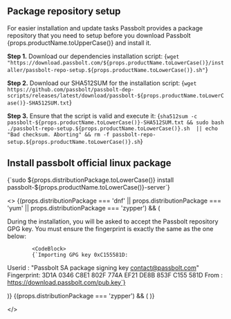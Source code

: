
## Package repository setup

<p>For easier installation and update tasks Passbolt provides a package repository that you need to setup
    before you download Passbolt {props.productName.toUpperCase()} and install it.</p>

**Step 1.** Download our dependencies installation script:
<CodeBlock>
    {`wget "https://download.passbolt.com/${props.productName.toLowerCase()}/installer/passbolt-repo-setup.${props.productName.toLowerCase()}.sh"`}
</CodeBlock>

**Step 2.** Download our SHA512SUM for the installation script:
<CodeBlock>
    {`wget https://github.com/passbolt/passbolt-dep-scripts/releases/latest/download/passbolt-${props.productName.toLowerCase()}-SHA512SUM.txt`}
</CodeBlock>

**Step 3.** Ensure that the script is valid and execute it:
<CodeBlock>
    {`sha512sum -c passbolt-${props.productName.toLowerCase()}-SHA512SUM.txt && sudo bash ./passbolt-repo-setup.${props.productName.toLowerCase()}.sh  || echo "Bad checksum. Aborting" && rm -f passbolt-repo-setup.${props.productName.toLowerCase()}.sh`}
</CodeBlock>

## Install passbolt official linux package
<CodeBlock>
    {`sudo ${props.distributionPackage.toLowerCase()} install passbolt-${props.productName.toLowerCase()}-server`}
</CodeBlock>

<>
    {(props.distributionPackage === 'dnf' || props.distributionPackage === 'yum' || props.distributionPackage === 'zypper') && (
        <div>
            During the installation, you will be asked to accept the Passbolt repository GPG key. You must ensure the fingerprint is exactly the same as the one below:

            <CodeBlock>
            {`Importing GPG key 0xC155581D:
Userid     : "Passbolt SA package signing key contact@passbolt.com"
Fingerprint: 3D1A 0346 C8E1 802F 774A EF21 DE8B 853F C155 581D
From       : https://download.passbolt.com/pub.key`}
            </CodeBlock>
        </div>
    )}
    {(props.distributionPackage === 'zypper') && (
        <OpenSUSEGPGKey />
    )}

</>
